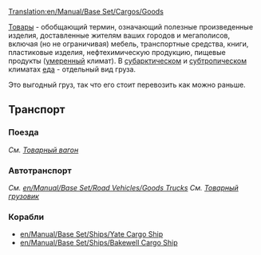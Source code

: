 [[Translation:en/Manual/Base Set/Cargos/Goods]]
{{ru/Необходимо сделать|Уточнить ссылки на статьи [[en/Manual/Base Set/Road Vehicles/Goods Trucks]], [[en/Manual/Base Set/Ships/Yate Cargo Ship]], [[en/Manual/Base Set/Ships/Bakewell Cargo Ship]] после перевода их на русский язык}}

{{ru/Груз| груз=Товары
| изображение=en/Goods.png| производит=[[ru/Manual/Base Set/Industries/Завод|Завод]], [[ru/Manual/Base Set/Industries/Нефтезавод|Нефтезавод]], [[ru/Manual/Base Set/Industries/Лесопилка|Лесопилка]], [[ru/Manual/Base Set/Industries/Типография|Типография]]
| принимает=[[ru/Manual/Город|Город]]
}}
[[ru/Manual/Base Set/Cargos/Товары|Товары]] - обобщающий термин, означающий полезные произведенные изделия, доставленные жителям ваших городов и мегаполисов, включая (но не ограничивая) мебель, транспортные средства, книги, пластиковые изделия, нефтехимическую продукцию, пищевые продукты ([[ru/Manual/Климат#Умеренный|умеренный]] климат). В [[ru/Manual/Климат#Субарктический | субарктическом]] и [[ru/Manual/Климат#Субтропический | субтропическом]] климатах [[ru/Manual/Base Set/Cargos/Еда|еда]] - отдельный вид груза.

Это выгодный груз, так что его стоит перевозить как можно раньше.

==Транспорт==
===Поезда===
''См. [[ru/Manual/Base Set/Trains/Товарный вагон|Товарный вагон]]''

===Автотранспорт===
''См. [[en/Manual/Base Set/Road Vehicles/Goods Trucks]]''
''См. [[ru/Manual/Base Set/Road Vehicles/Товарный грузовик|Товарный грузовик]]''

===Корабли===
*[[en/Manual/Base Set/Ships/Yate Cargo Ship]]
*[[en/Manual/Base Set/Ships/Bakewell Cargo Ship]]